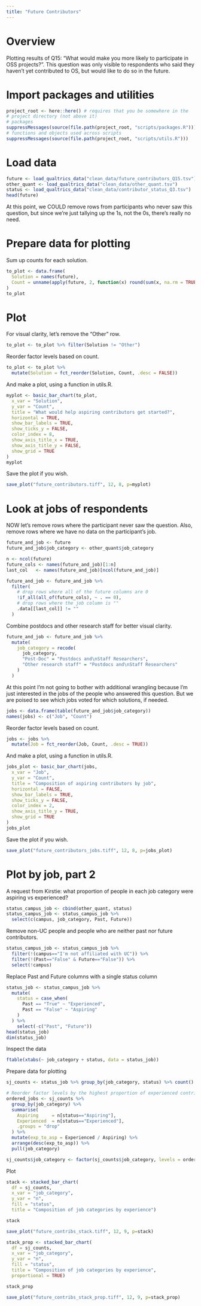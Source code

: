 ```yaml
---
title: "Future Contributors"
---
```


# Overview

Plotting results of Q15: "What would make you more likely to participate in OSS projects?". This question was only visible to respondents who said they haven't yet contributed to OS, but would like to do so in the future.

# Import packages and utilities

```r
project_root <- here::here() # requires that you be somewhere in the
# project directory (not above it)
# packages
suppressMessages(source(file.path(project_root, "scripts/packages.R")))
# functions and objects used across scripts
suppressMessages(source(file.path(project_root, "scripts/utils.R")))
```

# Load data
```r
future <- load_qualtrics_data("clean_data/future_contributors_Q15.tsv")
other_quant <- load_qualtrics_data("clean_data/other_quant.tsv")
status <- load_qualtrics_data("clean_data/contributor_status_Q3.tsv")
head(future)
```

At this point, we COULD remove rows from participants who never saw this question, but since we're just tallying up the 1s, not the 0s, there's really no need.

# Prepare data for plotting
Sum up counts for each solution.
```r
to_plot <- data.frame(
  Solution = names(future),
  Count = unname(apply(future, 2, function(x) round(sum(x, na.rm = TRUE))))
)
to_plot
```

# Plot
For visual clarity, let's remove the "Other" row.
```r
to_plot <- to_plot %>% filter(Solution != "Other")
```

Reorder factor levels based on count.
```r
to_plot <- to_plot %>%
  mutate(Solution = fct_reorder(Solution, Count, .desc = FALSE))
```

And make a plot, using a function in utils.R.
```r
myplot <- basic_bar_chart(to_plot,
  x_var = "Solution",
  y_var = "Count",
  title = "What would help aspiring contributors get started?",
  horizontal = TRUE,
  show_bar_labels = TRUE,
  show_ticks_y = FALSE,
  color_index = 8,
  show_axis_title_x = TRUE,
  show_axis_title_y = FALSE,
  show_grid = TRUE
)
myplot
```

Save the plot if you wish.
```r
save_plot("future_contributors.tiff", 12, 8, p=myplot)
```

# Look at jobs of respondents
NOW let's remove rows where the participant never saw the question. Also, remove rows where we have no data on the participant's job.
```r
future_and_job <- future
future_and_job$job_category <- other_quant$job_category

n <- ncol(future)
future_cols <- names(future_and_job)[1:n]
last_col   <- names(future_and_job)[ncol(future_and_job)]

future_and_job <- future_and_job %>%
  filter(
    # drop rows where all of the future columns are 0
    !if_all(all_of(future_cols), ~ . == 0),
    # drop rows where the job column is ""
    .data[[last_col]] != ""
  )
```

Combine postdocs and other research staff for better visual clarity.
```r
future_and_job <- future_and_job %>%
  mutate(
    job_category = recode(
      job_category,
      "Post-Doc" = "Postdocs and\nStaff Researchers",
      "Other research staff" = "Postdocs and\nStaff Researchers"
    )
  )
```

At this point I'm not going to bother with additional wrangling because I'm just interested in the jobs of the people who answered this question. But we are poised to see which jobs voted for which solutions, if needed.
```r
jobs <- data.frame(table(future_and_job$job_category))
names(jobs) <- c("Job", "Count")
```

Reorder factor levels based on count.
```r
jobs <- jobs %>%
  mutate(Job = fct_reorder(Job, Count, .desc = TRUE))
```

And make a plot, using a function in utils.R.
```r
jobs_plot <- basic_bar_chart(jobs,
  x_var = "Job",
  y_var = "Count",
  title = "Composition of aspiring contributors by job",
  horizontal = FALSE,
  show_bar_labels = TRUE,
  show_ticks_y = FALSE,
  color_index = 2,
  show_axis_title_y = TRUE,
  show_grid = TRUE
)
jobs_plot
```

Save the plot if you wish.
```r
save_plot("future_contributors_jobs.tiff", 12, 8, p=jobs_plot)
```

# Plot by job, part 2
A request from Kirstie: what proportion of people in each job category were aspiring vs experienced?
```r
status_campus_job <- cbind(other_quant, status)
status_campus_job <- status_campus_job %>%
  select(c(campus, job_category, Past, Future))
```

Remove non-UC people and people who are neither past nor future contributors.
```r
status_campus_job <- status_campus_job %>%
  filter(!(campus=="I'm not affiliated with UC")) %>%
  filter(!(Past=="False" & Future=="False")) %>%
  select(!campus)
```

Replace Past and Future columns with a single status column
```r
status_job <- status_campus_job %>%
  mutate(
    status = case_when(
      Past == "True" ~ "Experienced",
      Past == "False" ~ "Aspiring"
    )
  ) %>%
    select(-c("Past", "Future"))
head(status_job)
dim(status_job)
```

Inspect the data
```r
ftable(xtabs(~ job_category + status, data = status_job))
```

Prepare data for plotting
```r
sj_counts <- status_job %>% group_by(job_category, status) %>% count()

# Reorder factor levels by the highest proportion of experienced contributors
ordered_jobs <- sj_counts %>%
  group_by(job_category) %>%
  summarise(
    Aspiring     = n[status=="Aspiring"],
    Experienced  = n[status=="Experienced"],
    .groups = "drop"
  ) %>%
  mutate(exp_to_asp = Experienced / Aspiring) %>%
  arrange(desc(exp_to_asp)) %>%
  pull(job_category)

sj_counts$job_category <- factor(sj_counts$job_category, levels = ordered_jobs)
```

Plot
```r
stack <- stacked_bar_chart(
  df = sj_counts,
  x_var = "job_category",
  y_var = "n",
  fill = "status",
  title = "Composition of job categories by experience")

stack
```


```r
save_plot("future_contribs_stack.tiff", 12, 9, p=stack)
```

```r
stack_prop <- stacked_bar_chart(
  df = sj_counts,
  x_var = "job_category",
  y_var = "n",
  fill = "status",
  title = "Composition of job categories by experience",
  proportional = TRUE)

stack_prop
```


```r
save_plot("future_contribs_stack_prop.tiff", 12, 9, p=stack_prop)
```